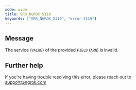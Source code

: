 ```yaml
---
mode: wide
title: ERR_NGROK_5119
keywords: ["ERR_NGROK_5119", "error 5119"]
---
```


## Message

The service (`VALUE`) of the provided `FIELD` (`ARN`) is invalid.

## Further help

If you're having trouble resolving this error, please reach out to [support@ngrok.com](mailto:support@ngrok.com?subject=Help%20with%20ERR_NGROK_5119)
